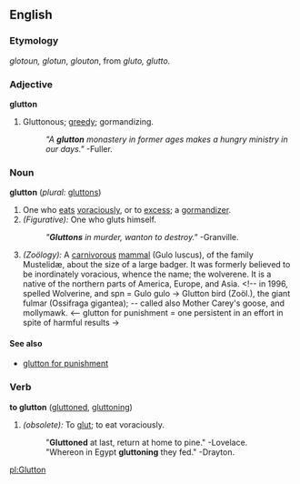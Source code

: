 ==English==

===Etymology===
{{OE.}} ''glotoun, glotun'', {{F.}} ''glouton'', from {{L.}} ''gluto, glutto.''

{{webster}}

===Adjective===
'''glutton'''
# Gluttonous; [[greedy]]; gormandizing.
#: ''"A '''glutton''' monastery in former ages makes a hungry ministry in our days."''  -Fuller.

===Noun===
'''glutton'''  (''plural:'' [[gluttons]])
# One who [[eats]] [[voracious]]ly, or to [[excess]]; a [[gormandizer]].
# ''(Figurative):'' One who gluts himself.
#:''"'''Gluttons''' in murder, wanton to destroy."''  -Granville.
# ''(Zoölogy):'' A [[carnivorous]] [[mammal]] (Gulo luscus), of the family Mustelidæ, about the size of a large badger.  It was formerly believed to be inordinately voracious, whence the name; the wolverene.  It is a native of the northern parts of America, Europe, and Asia. <!-- in 1996, spelled Wolverine, and spn = Gulo gulo -> Glutton bird (Zoöl.), the giant fulmar (Ossifraga gigantea); -- called also Mother Carey's goose, and mollymawk. <-- glutton for punishment = one persistent in an effort in spite of harmful results ->

====See also====
*[[glutton for punishment]]

===Verb===
'''to glutton'''  ([[gluttoned]], [[gluttoning]])
# ''(obsolete):'' To [[glut]]; to eat voraciously.
#:"'''Gluttoned''' at last, return at home to pine."  -Lovelace.
#:"Whereon in Egypt '''gluttoning''' they fed."  -Drayton.

[[pl:Glutton]]